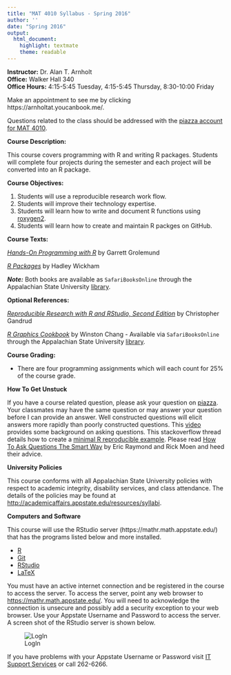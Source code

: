 ```yaml
---
title: "MAT 4010 Syllabus - Spring 2016"
author: ''
date: "Spring 2016"
output: 
  html_document: 
    highlight: textmate
    theme: readable
---
```


**Instructor:**  Dr. Alan T. Arnholt  
**Office:** Walker Hall 340      
**Office Hours:** 4:15-5:45 Tuesday, 4:15-5:45 Thursday, 8:30-10:00 Friday

Make an appointment to see me by clicking https://arnholtat.youcanbook.me/.

Questions related to the class should be addressed with the [piazza account for MAT 4010](https://piazza.com/class/ij30uq82d4p2di).


**Course Description:**  

This course covers programming with R and writing R packages.  Students will complete four projects during the semester and each project will be converted into an R package.    

**Course Objectives:**

1.  Students will use a reproducible research work flow.
2.  Students will improve their technology expertise.
3.  Students will learn how to write and document R functions using [roxygen2](https://cran.r-project.org/web/packages/roxygen2/).
4.  Students will learn how to create and maintain R packges on GitHub.


**Course Texts:**

[_Hands-On Programming with R_](http://www.amazon.com/Hands-On-Programming-Write-Functions-Simulations/dp/1449359019) by Garrett Grolemund

[_R Packages_](http://r-pkgs.had.co.nz/) by Hadley Wickham

**_Note:_** Both books are available as `SafariBooksOnline` through the Appalachian State University [library](http://library.appstate.edu/).  

**Optional References:**

[_Reproducible Research with R and RStudio, Second Edition_](https://github.com/christophergandrud/Rep-Res-Book) by Christopher Gandrud

[_R Graphics Cookbook_](http://www.amazon.com/R-Graphics-Cookbook-Winston-Chang/dp/1449316956) by Winston Chang - Available via `SafariBooksOnline` through the Appalachian State University [library](http://library.appstate.edu/). 


**Course Grading:**

* There are four programming assignments which will each count for 25% of the course grade.


**How To Get Unstuck**

If you have a course related question, please ask your question on [piazza](https://piazza.com/class/ij30uq82d4p2di).  Your classmates may have the same question or may answer your question before I can provide an answer.  Well constructed questions will elicit answers more rapidly than poorly constructed questions.  This [video](https://www.youtube.com/watch?v=ZFaWxxzouCY&list=PLjTlxb-wKvXNSDfcKPFH2gzHGyjpeCZmJ&index=3) provides some background on asking questions.  This stackoverflow thread details how to create a [minimal R reproducible example](http://stackoverflow.com/questions/5963269/how-to-make-a-great-r-reproducible-example/5963610#5963610). Please read [How To Ask Questions The Smart Way](http://www.catb.org/~esr/faqs/smart-questions.html) by Eric Raymond and Rick Moen and heed their advice.

**University Policies**

This course conforms with all Appalachian State University policies with respect to academic integrity, disability services, and class attendance.  The details of the policies may be found at <http://academicaffairs.appstate.edu/resources/syllabi>.


**Computers and Software**

This course will use the RStudio server  (https://mathr.math.appstate.edu/) that has the programs listed below and more installed.

* [R](http://cran.r-project.org) 
* [Git](http://git-scm.com/downloads) 
* [RStudio](http://www.rstudio.com/products/rstudio/download/)
* [LaTeX](http://www.ctan.org/starter)

You must have an active internet connection and be registered in the course to access the server. To access the server, point any web browser to <https://mathr.math.appstate.edu/>.  You will need to acknowledge the connection is unsecure and possibly add a security exception to your web browser. Use your Appstate Username and Password to access the server.  A screen shot of the RStudio server is shown below.

![LogIn](RStudioLogIn.png)

If you have problems with your Appstate Username or Password visit [IT Support Services](http://support.appstate.edu/) or call 262-6266.  


